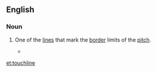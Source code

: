 ==English==

===Noun===
{{en-noun}}

# {{sports}} One of the [[line]]s that mark the [[border]] limits of the [[pitch]].
#*{{quote-news
|year=2012
|date=April 21
|author=Jonathan Jurejko
|title=Newcastle 3-0 Stoke
|work=BBC Sport
|url=http://www.bbc.co.uk/sport/0/football/17711736
|page=
|passage=French winger Hatem Ben Arfa has also taken plenty of plaudits recently and he was the architect of the opening goal with some superb trickery on the left '''touchline'''.}}

[[et:touchline]]